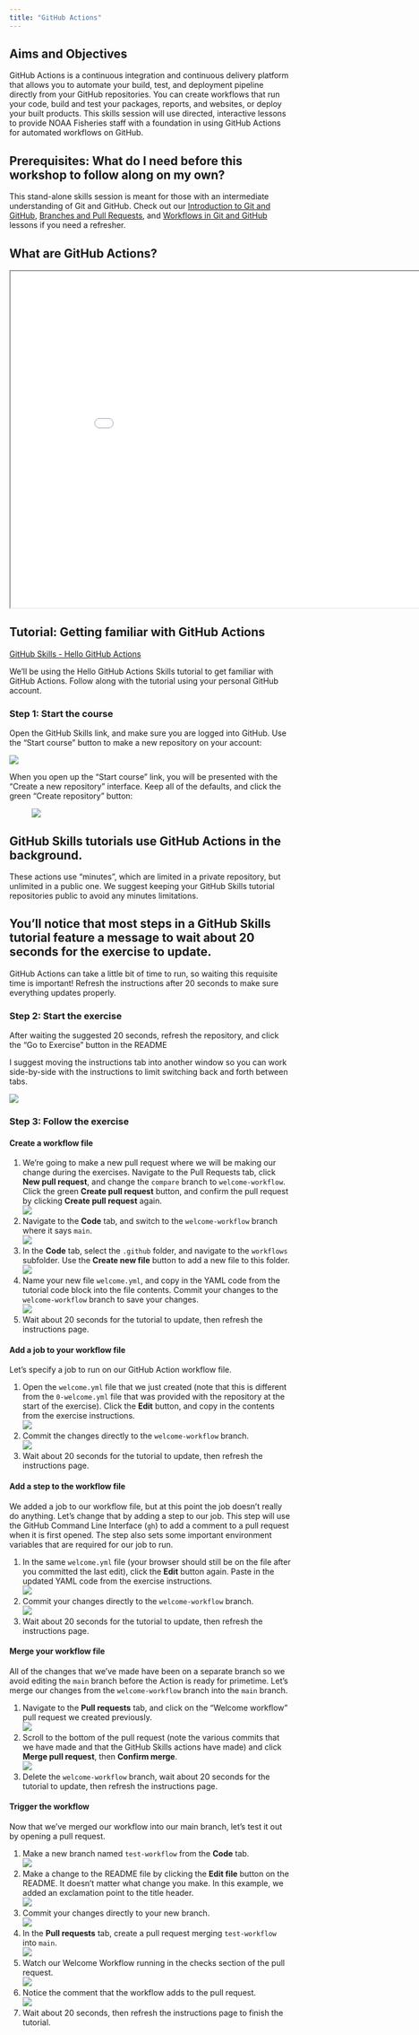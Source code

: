 ```yaml
---
title: "GitHub Actions"
---
```


## Aims and Objectives

GitHub Actions is a continuous integration and continuous delivery platform that allows you to automate your build, test, and deployment pipeline directly from your GitHub repositories. You can create workflows that run your code, build and test your packages, reports, and websites, or deploy your built products. This skills session will use directed, interactive lessons to provide NOAA Fisheries staff with a foundation in using GitHub Actions for automated workflows on GitHub.

## Prerequisites: What do I need before this workshop to follow along on my own?

This stand-alone skills session is meant for those with an intermediate understanding of Git and GitHub. Check out our [Introduction to Git and GitHub](../intro/intro.qmd), [Branches and Pull Requests](../branches/branches.qmd), and [Workflows in Git and GitHub](../workflows/workflows.qmd) lessons if you need a refresher.

## What are GitHub Actions?

<iframe class="slide-deck" src="../../slides/actions.html" width="900" height="600">

</iframe>

## Tutorial: Getting familiar with GitHub Actions

[GitHub Skills - Hello GitHub Actions](https://github.com/skills/hello-github-actions)

We'll be using the Hello GitHub Actions Skills tutorial to get familiar with GitHub Actions. Follow along with the tutorial using your personal GitHub account.

### Step 1: Start the course

Open the GitHub Skills link, and make sure you are logged into GitHub. Use the "Start course" button to make a new repository on your account:

![](images/paste-1.png)

When you open up the "Start course" link, you will be presented with the "Create a new repository" interface. Keep all of the defaults, and click the green "Create repository" button:

![![](images/paste-3.png)](images/paste-2.png)

::: callout-important
## GitHub Skills tutorials use GitHub Actions in the background.

These actions use "minutes", which are limited in a private repository, but unlimited in a public one. We suggest keeping your GitHub Skills tutorial repositories public to avoid any minutes limitations.
:::

::: callout-tip
## You'll notice that most steps in a GitHub Skills tutorial feature a message to wait about 20 seconds for the exercise to update.

GitHub Actions can take a little bit of time to run, so waiting this requisite time is important! Refresh the instructions after 20 seconds to make sure everything updates properly.
:::

### Step 2: Start the exercise

After waiting the suggested 20 seconds, refresh the repository, and click the "Go to Exercise" button in the README

::: callout-tip
I suggest moving the instructions tab into another window so you can work side-by-side with the instructions to limit switching back and forth between tabs.

![](images/paste-5.png)
:::

### Step 3: Follow the exercise

#### Create a workflow file

1.  We're going to make a new pull request where we will be making our change during the exercises. Navigate to the Pull Requests tab, click **New pull request**, and change the `compare` branch to `welcome-workflow`. Click the green **Create pull request** button, and confirm the pull request by clicking **Create pull request** again.\
    ![](images/paste-6.png)
2.  Navigate to the **Code** tab, and switch to the `welcome-workflow` branch where it says `main`.\
    ![](images/paste-8.png)
3.  In the **Code** tab, select the `.github` folder, and navigate to the `workflows` subfolder. Use the **Create new file** button to add a new file to this folder.\
    ![](images/paste-9.png)
4.  Name your new file `welcome.yml`, and copy in the YAML code from the tutorial code block into the file contents. Commit your changes to the `welcome-workflow` branch to save your changes.\
    ![](images/paste-10.png)
5.  Wait about 20 seconds for the tutorial to update, then refresh the instructions page.

#### Add a job to your workflow file

Let's specify a job to run on our GitHub Action workflow file.

1.  Open the `welcome.yml` file that we just created (note that this is different from the `0-welcome.yml` file that was provided with the repository at the start of the exercise). Click the **Edit** button, and copy in the contents from the exercise instructions.\
    ![](images/paste-11.png)
2.  Commit the changes directly to the `welcome-workflow` branch.\
    ![](images/paste-12.png)
3.  Wait about 20 seconds for the tutorial to update, then refresh the instructions page.

#### Add a step to the workflow file

We added a job to our workflow file, but at this point the job doesn't really do anything. Let's change that by adding a step to our job. This step will use the GitHub Command Line Interface (`gh`) to add a comment to a pull request when it is first opened. The step also sets some important environment variables that are required for our job to run.

1.  In the same `welcome.yml` file (your browser should still be on the file after you committed the last edit), click the **Edit** button again. Paste in the updated YAML code from the exercise instructions.\
    ![](images/paste-13.png)
2.  Commit your changes directly to the `welcome-workflow` branch.\
    ![](images/paste-15.png)
3.  Wait about 20 seconds for the tutorial to update, then refresh the instructions page.

#### Merge your workflow file

All of the changes that we've made have been on a separate branch so we avoid editing the `main` branch before the Action is ready for primetime. Let's merge our changes from the `welcome-workflow` branch into the `main` branch.

1.  Navigate to the **Pull requests** tab, and click on the "Welcome workflow" pull request we created previously.\
    ![](images/paste-16.png)
2.  Scroll to the bottom of the pull request (note the various commits that we have made and that the GitHub Skills actions have made) and click **Merge pull request**, then **Confirm merge**.\
    ![](images/paste-17.png)
3.  Delete the `welcome-workflow` branch, wait about 20 seconds for the tutorial to update, then refresh the instructions page.

#### Trigger the workflow

Now that we've merged our workflow into our main branch, let's test it out by opening a pull request.

1.  Make a new branch named `test-workflow` from the **Code** tab.\
    ![](images/paste-18.png)
2.  Make a change to the README file by clicking the **Edit file** button on the README. It doesn't matter what change you make. In this example, we added an exclamation point to the title header.\
    ![](images/paste-19.png)
3.  Commit your changes directly to your new branch.\
    ![](images/paste-20.png)
4.  In the **Pull requests** tab, create a pull request merging `test-workflow` into `main`.\
    ![](images/paste-22.png)
5.  Watch our Welcome Workflow running in the checks section of the pull request.\
    ![](images/paste-23.png)
6.  Notice the comment that the workflow adds to the pull request.\
    ![](images/paste-24.png)
7.  Wait about 20 seconds, then refresh the instructions page to finish the tutorial.